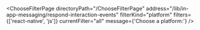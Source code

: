 

<ChooseFilterPage
  directoryPath="/ChooseFilterPage"
  address="/lib/in-app-messaging/respond-interaction-events"
  filterKind="platform"
  filters={['react-native', 'js']}
  currentFilter="all"
  message={'Choose a platform:'}
/>
